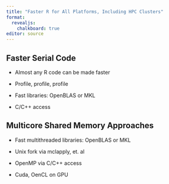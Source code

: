 ```yaml
---
title: "Faster R for All Platforms, Including HPC Clusters"
format: 
  revealjs:
    chalkboard: true
editor: source
---
```


## Faster Serial Code

-   Almost any R code can be made faster

-   Profile, profile, profile

-   Fast libraries: OpenBLAS or MKL

-   C/C++ access

## Multicore Shared Memory Approaches

-   Fast multithreaded libraries: OpenBLAS or MKL

-   Unix fork via mclapply, et. al

-   OpenMP via C/C++ access

-   Cuda, OenCL on GPU
